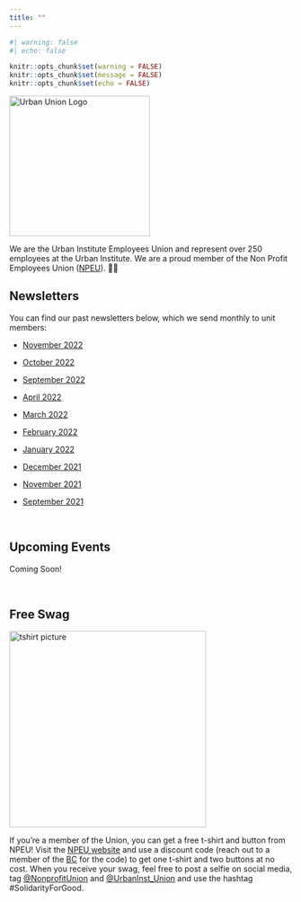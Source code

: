 ```yaml
---
title: ""
---
```


```r
#| warning: false
#| echo: false

knitr::opts_chunk$set(warning = FALSE)
knitr::opts_chunk$set(message = FALSE)
knitr::opts_chunk$set(echo = FALSE)

```

<img src="www/images/urban_union_logo.jpeg" alt="Urban Union Logo" width="250"/>

We are the Urban Institute Employees Union and represent over 250 employees at the Urban Institute. We are a proud member of the Non Profit Employees Union ([NPEU](https://npeu.org/)). ✊🏾

## Newsletters

You can find our past newsletters below, which we send monthly to unit members:

-   [November 2022](https://docs.google.com/document/d/14V58WLVBl0wBFOHb7copNPA5bXE4xf60uJ_6t-G04_k/edit?usp=sharing)

-   [October 2022](https://docs.google.com/document/d/1s-g54BiWcWztCowIgo9uLEzPLsHOEaWpKgLd3Os8wWo/edit?usp=sharing)

-   [September 2022](https://docs.google.com/document/d/1w79BQVswKUSJ3tt0OQr-NeqQH7a5Fuat4kzjkK2IP1Q/edit?usp=sharing)

-   [April 2022](https://docs.google.com/document/d/1qcJzLOe3r1pCXIldQ4bhgT7cbYzCwF9Gh9XVYl7ZyS0/edit?usp=sharing)

-   [March 2022](https://docs.google.com/document/d/1gwih0xYk8Gbe7fb4zorW5K2w96K8wOC98dz5E1tioXY/edit?usp=sharing)

-   [February 2022](https://docs.google.com/document/d/1Wh2-edQWHp7gqSao6lNg3J4aOvPd0W_RZqUasa8N6ZE/edit?usp=sharing)

-   [January 2022](https://docs.google.com/document/d/1bdTn-MZtR6ARlZTZuj__-py76IFE535vzWv-FsUesS8/edit?usp=sharing)

-   [December 2021](https://docs.google.com/document/d/16i1MRvnMVu5IpDeVFRAEQIVmXSHlf5JPXk3bCoBa5Ek/edit?usp=sharing)

-   [November 2021](https://docs.google.com/document/d/1pqBx07K_dPViVbqyeeY_HLSPrT6QmITWB2MdSwltI2E/edit?usp=sharing)

-   [September 2021](https://docs.google.com/document/d/1kacC4iwr9HXOQB2MP0D6OmKhFFh1RVXmNndVE17FhgE/edit?usp=sharing)

<br>

## Upcoming Events

Coming Soon!

<br>

## Free Swag

<img src="www/images/npeu_tshirt_buttons.png" alt="tshirt picture" width="350"/>

If you're a member of the Union, you can get a free t-shirt and button from NPEU! Visit the [NPEU website](https://nonprofitunion.myshopify.com/) and use a discount code (reach out to a member of the [BC](about.qmd#bargaining-committee) for the code) to get one t-shirt and two buttons at no cost. When you receive your swag, feel free to post a selfie on social media, tag [\@NonprofitUnion](https://twitter.com/NonprofitUnion) and [\@UrbanInst_Union](https://twitter.com/urbaninst_union) and use the hashtag #SolidarityForGood.
